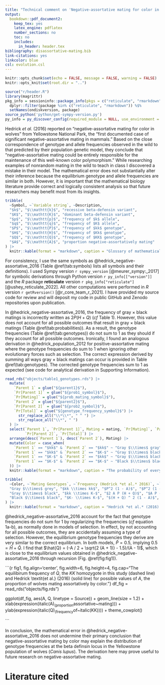 ```yaml
---
title: "Technical comment on 'Negative-assortative mating for color in wolves'"
output:
  bookdown::pdf_document2:
    keep_tex: yes
    latex_engine: pdflatex
    number_sections: no
    toc: no
    includes:
      in_header: header.tex
bibliography: disassortative-mating.bib
link-citations: yes
linkcolor: blue
csl: evolution.csl
---
```


```r
knitr::opts_chunk$set(echo = FALSE, message = FALSE, warning = FALSE)
knitr::opts_knit$set(root.dir = "..")
```

```r
source("r/header.R")
library(magrittr)
pkg_info = sessioninfo::package_info(pkgs = c("reticulate", "rmarkdown")) |>
  dplyr::filter(package %in% c("reticulate", "rmarkdown")) %$%
  setNames(ondiskversion, package)
source_python('python/get-sympy-version.py')
py_info = py_discover_config(required_module = NULL, use_environment = NULL)
```

Hedrick *et al.* (2016) reported on "negative-assortative mating for color in wolves" from Yellowstone National Park, the "first documented case of significant negative-assortative mating in mammals." Based on the close correspondence of genotype and allele frequencies observed in the wild to that predicted by their population genetic model, they conclude that "negative-assortative mating could be entirely responsible for the maintenance of this well-known color polymorphism." While researching examples of nonrandom mating in the wild to teach in class I discovered a mistake in their model. The mathematical error does not substantially alter their inference because the equilibrium genotype and allele frequencies are similar in both. However, it is important that the mathematical biology literature provide correct and logically consistent analysis so that future researchers may benefit most from its insights.

```r

tribble(
  ~Symbol, ~`Variable string`, ~Description,
  "$k$", "$\\mathtt{k}$", "recessive beta-defensin variant",
  "$K$", "$\\mathtt{K}$", "dominant beta-defensin variant",
  "$p$", "$\\mathtt{p}$", "frequency of $k$ allele",
  "$q$", "$\\mathtt{q}$", "frequency of $K$ allele",
  "$P$", "$\\mathtt{P}$", "frequency of $kk$ genotype",
  "$H$", "$\\mathtt{H}$", "frequency of $Kk$ genotype",
  "$Q$", "$\\mathtt{Q}$", "frequency of $KK$ genotype",
  "$A$", "$\\mathtt{A}$", "proportion negative-assortatively mating"
) |>
  knitr::kable(format = "markdown", caption = "Glossary of mathematical symbols, variable string used in source code, and description.", align = "ccl")

```

For consistency, I use the same symbols as @hedrick_negative-assortative_2016 (Table \@ref(tab:symbols) lists all symbols and their definitions). I used Sympy version `r sympy_version` [@meurer_sympy:_2017] for symbolic derivations through Python version `r py_info[["version"]]` and the *R* package **reticulate** version `r pkg_info["reticulate"]` [@ushey_reticulate_2022]. All other computations were performed in *R* version `r getRversion()` [@r_core_team_r_2021]. I have provided my source code for review and will deposit my code in public GitHub and Zenodo repositories upon publication.

In @hedrick_negative-assortative_2016, the frequency of gray $\times$ black matings is incorrectly written as $2 P (H + Q)$ (*cf* Table 1). However, this value does not account for all possible outcomes that result in gray $\times$ black matings (Table \@ref(tab:probabilities)). As a result, the genotype frequencies (Table \@ref(tab:genotypes)) do not sum to 1 as they should if they account for all possible outcomes. Ironically, I found an analogous derivation in @hedrick_population_2012 for positive-assortative mating where the genotype frequencies do sum to 1 when ignoring other evolutionary forces such as selection. The correct expression derived by summing all ways gray $\times$ black matings can occur is provided in Table \@ref(tab:genotypes). The corrected genotype frequencies sum to 1 as expected (see code for analytical derivation in Supporting Information).

```r

read_rds("objects/table1_genotypes.rds") |>
  mutate(
    `Parent 1` = glue("${parent1}$"),
    `Pr[Parent 1]` = glue("${prob1_symbol}$"),
    `Pr[Mating]` = glue("${prob_mating_symbol}$"),
    `Parent 2` = glue("${parent2}$"),
    `Pr[Parent 2]` = glue("${prob2_symbol}$"),
    `Pr[Total]` = glue("${genotype_frequency_symbol}$") |>
      str_replace_all("\\*\\*", " ^ ") |> 
      str_replace_all("\\*", " ") 
  ) |>
  select(`Parent 1`, `Pr[Parent 1]`, Mating = mating, `Pr[Mating]`, `Parent 2`, 
         `Pr[Parent 2]`, `Pr[Total]`) |>
  arrange(desc(`Parent 1`), desc(`Parent 2`), Mating) |>
  mutate(Color = case_when(
    `Parent 1` == "$kk$" & `Parent 2` == "$kk$" ~ "Gray $\\times$ gray",
    `Parent 1` == "$kk$" & `Parent 2` == "$K-$" ~ "Gray $\\times$ black",
    `Parent 1` == "$K-$" & `Parent 2` == "$kk$" ~ "Gray $\\times$ black",
    `Parent 1` == "$K-$" & `Parent 2` == "$K-$" ~ "Black $\\times$ black",
  )) |>
  knitr::kable(format = "markdown", caption = "The probability of every mating outcome in the negative-assortative mating model analyzed by Hedrick *et al.* (2016). For the notation, the probability of event *X* is Pr[*X*]. The total probabilities for each row are derived from the product of all probabilities in the same row, Pr[Total] = Pr[Parent 1] $\\times$ Pr[Mating] $\\times$ Pr[Parent 2].", align = "llllllll")

```

```r

tribble(
  ~Color, ~`Mating Genotypes`, ~`Frequency (Hedrick *et al.* 2016)`, ~`Frequency (this paper)`,
  "Gray $\\times$ grey", "$kk \\times kk$", "$P^2 (1 - A)$", "$P^2 (1 - A)$",
  "Gray $\\times$ black", "$kk \\times K-$", "$2 A P (H + Q)$", "$A P - A (H + Q) - 2 P (1 - A) (H + Q)$",
  "Black $\\times$ black", "$K- \\times K-$", "$(H + Q) ^ 2 (1 - A)$", "$(H + Q) ^ 2 (1 - A)$"
) |>
  knitr::kable(format = "markdown", caption = "Hedrick *et al.* (2016) incorrectly derive the frequency of gray $\\times$ black. The corrected expressions are provided here.", align = "llll")

```

@hedrick_negative-assortative_2016 account for the fact that genotype frequencies do not sum for 1 by regularizing the frequencies (*cf* equation 1a-b), as normally done in models of selection. In effect, by not accounting for all possible outcomes, they are accidentally assuming a type of selection. However, the equilibrium genotype frequencies they derive are very similar to the correct equilibrium. In both models, $\hat{P} = 0.5$, implying $0.5 = \hat{H} + \hat{Q}$. I find that $\hat{Q} = (-A / 2 + \sqrt{2 (A + 1)} - 1.5)/(A - 1)$, which is close to the equilibrium values obtained in @hedrick_negative-assortative_2016 through recursion (Fig. \@ref(fig:fig1)).

```{r fig1, fig.align='center', fig.width=6, fig.height=4, fig.cap="The equilibirum frequency of $Q$, the $KK$ homozygote in this study (dashed line) and Hedrick \\textit{et al.} (2016) (solid line) for possible values of $A$, the proportion of wolves mating assortatively by color."}
df_fig = read_rds("objects/fig.rds")

ggplot(df_fig, aes(A, Q, linetype = Source)) +
  geom_line(size = 1.2) +
  xlab(expression(italic(A)~(proportion~assortative~mating))) +
  ylab(expression(italic(Q)~(frequency~of~italic(KK)))) +
  theme_cowplot()


```

In conclusion, the mathematical error in @hedrick_negative-assortative_2016 does not undermine their primary conclusion that negative-assortative mating by color may explain the distribution of genotype frequencies at the beta definsin locus in the Yellowstone population of wolves (*Canis lupus*). The derivation here may prove useful to future research on negative-assortative mating.

# Literature cited